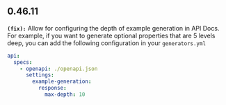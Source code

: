 ## 0.46.11
**`(fix):`** Allow for configuring the depth of example generation in API Docs. For example,
if you want to generate optional properties that are 5 levels deep, you can add
the following configuration in your `generators.yml`

```yml generators.yml
api:
  specs:
    - openapi: ./openapi.json
      settings:
        example-generation:
          response:
            max-depth: 10
```


